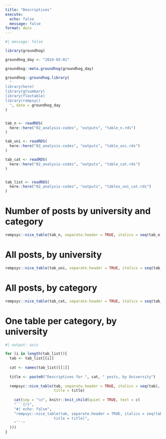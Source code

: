 ```yaml
---
title: "Descriptives"
execute:
  echo: false
  message: false
format: docx
---
```


```r
#| message: false

library(groundhog)

groundhog_day <- "2024-03-01"

groundhog::meta.groundhog(groundhog_day)

groundhog::groundhog.library(
  "
library(here)
library(gtsummary)
library(flextable)
library(rempsyc)
  ", date = groundhog_day
)


tab_n <- readRDS(
  here::here("02_analysis-codes", "outputs", "table_n.rds")
)

tab_uni <- readRDS(
  here::here("02_analysis-codes", "outputs", "table_uni.rds")
)

tab_cat <- readRDS(
  here::here("02_analysis-codes", "outputs", "table_cat.rds")
)


tab_list <- readRDS(
  here::here("02_analysis-codes", "outputs", "tables_uni_cat.rds")
)
```

# Number of posts by university and category
```r
rempsyc::nice_table(tab_n, separate.header = TRUE, italics = seq(tab_n))
```


# All posts, by university
```r
rempsyc::nice_table(tab_uni, separate.header = TRUE, italics = seq(tab_uni))
```

# All posts, by category
```r
rempsyc::nice_table(tab_cat, separate.header = TRUE, italics = seq(tab_cat))
```

# One table per category, by university

```r
#| output: asis

for (i in length(tab_list)){
  tab <- tab_list[[i]]
  
  cat <- names(tab_list)[[1]]
  
  title <- paste0("Descriptives for ", cat, " posts, by University")
  
  rempsyc::nice_table(tab, separate.header = TRUE, italics = seq(tab), 
                      title = title)
  
    cat(sep = "\n", knitr::knit_child(quiet = TRUE, text = c(
    "```{r}",
    "#| echo: false",
    "rempsyc::nice_table(tab, separate.header = TRUE, italics = seq(tab), 
                      title = title)",
    "```"
  )))
}
```